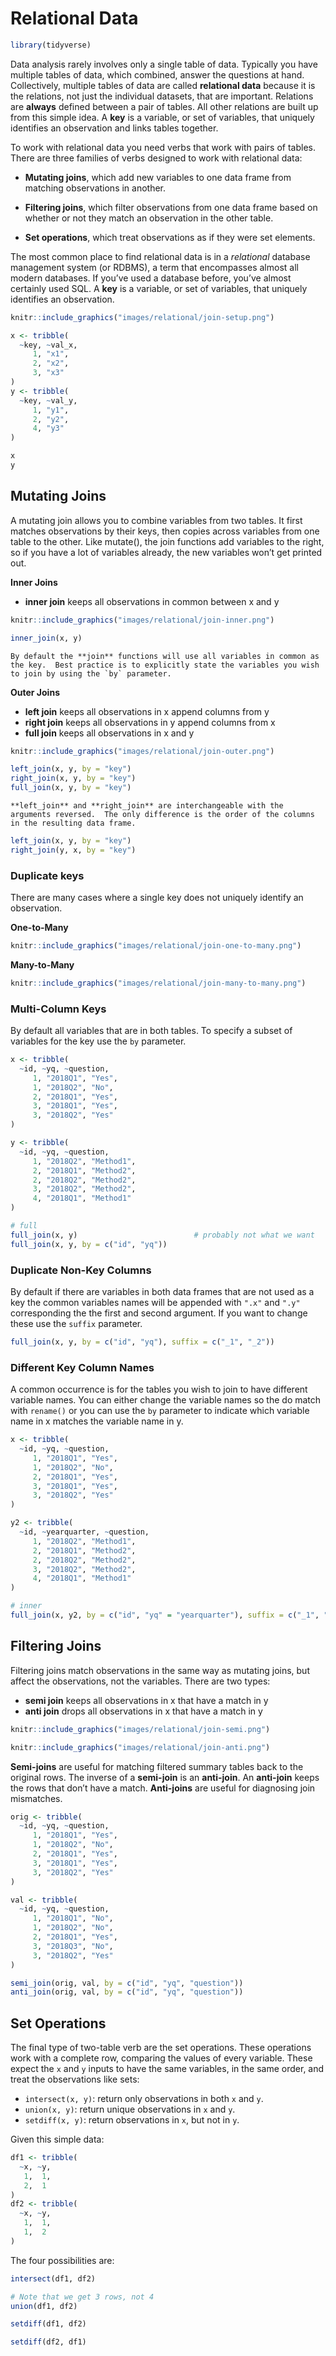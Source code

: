 # Relational Data

```r
library(tidyverse)
```


Data analysis rarely involves only a single table of data. Typically you have multiple tables of data, which combined, answer the questions at hand. Collectively, multiple tables of data are called __relational data__ because it is the relations, not just the individual datasets, that are important. Relations are **always** defined between a pair of tables. All other relations are built up from this simple idea. A **key** is a variable, or set of variables, that uniquely identifies an observation and links tables together.

To work with relational data you need verbs that work with pairs of tables. There are three families of verbs designed to work with relational data:

* __Mutating joins__, which add new variables to one data frame from matching
  observations in another.

* __Filtering joins__, which filter observations from one data frame based on
  whether or not they match an observation in the other table.

* __Set operations__, which treat observations as if they were set elements.

The most common place to find relational data is in a _relational_ database management system (or RDBMS), a term that encompasses almost all modern databases. If you've used a database before, you've almost certainly used SQL. A **key** is a variable, or set of variables, that uniquely identifies an observation.

```r
knitr::include_graphics("images/relational/join-setup.png")
```

```r
x <- tribble(
  ~key, ~val_x,
     1, "x1",
     2, "x2",
     3, "x3"
)
y <- tribble(
  ~key, ~val_y,
     1, "y1",
     2, "y2",
     4, "y3"
)
```

```r
x
y
```

## Mutating Joins

A mutating join allows you to combine variables from two tables. It first matches observations by their keys, then copies across variables from one table to the other. Like mutate(), the join functions add variables to the right, so if you have a lot of variables already, the new variables won’t get printed out.

**Inner Joins**

-  **inner join** keeps all observations in common between x and y

```r
knitr::include_graphics("images/relational/join-inner.png")
```

```r
inner_join(x, y)
```

```block2
By default the **join** functions will use all variables in common as the key.  Best practice is to explicitly state the variables you wish to join by using the `by` parameter. 
```

**Outer Joins**

-  **left join** keeps all observations in x append columns from y
-  **right join** keeps all observations in y append columns from x
-  **full join** keeps all observations in x and y

```r
knitr::include_graphics("images/relational/join-outer.png")
```

```r
left_join(x, y, by = "key")
right_join(x, y, by = "key")
full_join(x, y, by = "key")
```

```block
**left_join** and **right_join** are interchangeable with the arguments reversed.  The only difference is the order of the columns in the resulting data frame.
```

```r
left_join(x, y, by = "key")
right_join(y, x, by = "key")
```

### Duplicate keys

There are many cases where a single key does not uniquely identify an observation. 

**One-to-Many**
```r
knitr::include_graphics("images/relational/join-one-to-many.png")
```

**Many-to-Many**
```r
knitr::include_graphics("images/relational/join-many-to-many.png")
```

### Multi-Column Keys

By default all variables that are in both tables.  To specify a subset of variables for the key use the `by` parameter.
```r
x <- tribble(
  ~id, ~yq, ~question,
     1, "2018Q1", "Yes",
     1, "2018Q2", "No",
     2, "2018Q1", "Yes",
     3, "2018Q1", "Yes",
     3, "2018Q2", "Yes"
)

y <- tribble(
  ~id, ~yq, ~question,
     1, "2018Q2", "Method1",
     2, "2018Q1", "Method2",
     2, "2018Q2", "Method2",
     3, "2018Q2", "Method2",
     4, "2018Q1", "Method1"
)

# full
full_join(x, y)                          # probably not what we want
full_join(x, y, by = c("id", "yq"))
```

### Duplicate Non-Key Columns

By default if there are variables in both data frames that are not used as a key the common variables names will be appended with `".x"` and `".y"` corresponding the the first and second argument.  If you want to change these use the `suffix` parameter.

```r
full_join(x, y, by = c("id", "yq"), suffix = c("_1", "_2"))
```

### Different Key Column Names

A common occurrence is for the tables you wish to join to have different variable names. You can either change the variable names so the do match with `rename()` or you can use the `by` parameter to indicate which variable name in x matches the variable name in y.
```r
x <- tribble(
  ~id, ~yq, ~question,
     1, "2018Q1", "Yes",
     1, "2018Q2", "No",
     2, "2018Q1", "Yes",
     3, "2018Q1", "Yes",
     3, "2018Q2", "Yes"
)

y2 <- tribble(
  ~id, ~yearquarter, ~question,
     1, "2018Q2", "Method1",
     2, "2018Q1", "Method2",
     2, "2018Q2", "Method2",
     3, "2018Q2", "Method2",
     4, "2018Q1", "Method1"
)

# inner
full_join(x, y2, by = c("id", "yq" = "yearquarter"), suffix = c("_1", "_2"))
```

## Filtering Joins

Filtering joins match observations in the same way as mutating joins, but affect the observations, not the variables. There are two types:

*  **semi join** keeps all observations in x that have a match in y
*  **anti join** drops all observations in x that have a match in y

```r
knitr::include_graphics("images/relational/join-semi.png")
```
```r
knitr::include_graphics("images/relational/join-anti.png")
```

**Semi-joins** are useful for matching filtered summary tables back to the original rows. The inverse of a **semi-join** is an **anti-join**. An **anti-join** keeps the rows that don’t have a match. **Anti-joins** are useful for diagnosing join mismatches. 

```r
orig <- tribble(
  ~id, ~yq, ~question,
     1, "2018Q1", "Yes",
     1, "2018Q2", "No",
     2, "2018Q1", "Yes",
     3, "2018Q1", "Yes",
     3, "2018Q2", "Yes"
)

val <- tribble(
  ~id, ~yq, ~question,
     1, "2018Q1", "No",
     1, "2018Q2", "No",
     2, "2018Q1", "Yes",
     3, "2018Q3", "No",
     3, "2018Q2", "Yes"
)

semi_join(orig, val, by = c("id", "yq", "question"))
anti_join(orig, val, by = c("id", "yq", "question"))

```

## Set Operations

The final type of two-table verb are the set operations. These operations work with a complete row, comparing the values of every variable. These expect the `x` and `y` inputs to have the same variables, in the same order, and treat the observations like sets:

* `intersect(x, y)`: return only observations in both `x` and `y`.
* `union(x, y)`: return unique observations in `x` and `y`.
* `setdiff(x, y)`: return observations in `x`, but not in `y`.

Given this simple data:

```r
df1 <- tribble(
  ~x, ~y,
   1,  1,
   2,  1
)
df2 <- tribble(
  ~x, ~y,
   1,  1,
   1,  2
)
```

The four possibilities are:

```r
intersect(df1, df2)

# Note that we get 3 rows, not 4
union(df1, df2)

setdiff(df1, df2)

setdiff(df2, df1)
```